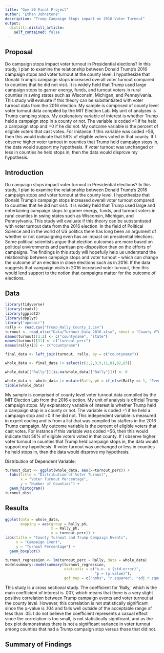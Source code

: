 ```yaml
---
title: "Gov 50 Final Project"
author: "Ethan Johnstone"
description: "Trump Campaign Stops impact on 2016 Voter Turnout"
output:
  distill::distill_article:
    self_contained: false
---
```


## Proposal

Do campaign stops impact voter turnout in Presidential elections? In this study, I plan to examine the relationship between Donald Trump's 2016 campaign stops and voter turnout at the county level. I hypothesize that Donald Trump's campaign stops increased overall voter turnout compared to counties that he did not visit. It is widely held that Trump used large campaign stops to garner energy, funds, and turnout voters in rural counties in swing states such as Wisconsin, Michigan, and Pennsylvania. This study will evaluate if this theory can be substantiated with voter turnout data from the 2016 election. My sample is comprised of county level voter turnout data compiled by the MIT Election Lab. My unit of analyses is Trump camping stops. My explanatory variable of interest is whether Trump held a campaign stop in a county or not. The variable is coded =1 if he held a campaign stop and =0 if he did not. My outcome variable is the percent of eligible voters that cast votes. For instance if this variable was coded =56, then this would indicate that 56% of eligible voters voted in that county. If I observe higher voter turnout in counties that Trump held campaign stops in, the data would support my hypothesis. If voter turnout was unchanged or less in counties he held stops in, then the data would disprove my hypothesis.

## Introduction

Do campaign stops impact voter turnout in Presidential elections? In this study, I plan to examine the relationship between Donald Trump's 2016 campaign stops and voter turnout at the county level. I hypothesize that Donald Trump's campaign stops increased overall voter turnout compared to counties that he did not visit. It is widely held that Trump used large and entertaining campaign stops to garner energy, funds, and turnout voters in rural counties in swing states such as Wisconsin, Michigan, and Pennsylvania. This study will evaluate if this theory can be substantiated with voter turnout data from the 2016 election. In the field of Political Science and in the world of US politics there has long been an argument of whether or not campaigning even has an impact on presidential elections. Some political scientists argue that election outcomes are more based on political environments and partisan pre-disposition than on the efforts of campaigns. The findings in this study will hopefully help us understand the relationship between campaign stops and voter turnout -- which can change the outcome of an election in close elections such as in 2016. If the data suggests that campaign visits in 2016 increased voter turnout, then this would lend support to the notion that campaigns matter for the outcome of elections.

## Data

```r
library(tidyverse)
library(readxl)
library(ggplot2)
library(dbplyr)
library("openair")
rally <- read.csv("Trump_Rally_County_1.csv")
turnout <- read_xlsx("Data/Turnout_Data_2016.xlsx", sheet = "County VTO")
names(turnout)[1:2] <- c("countyname", "state")
names(turnout)[11] <- c("turnout_perc")
names(rally)[3] <- c("countyname")

final_data <- left_join(turnout, rally, by = c("countyname"))

whole_data <- final_data |> select(c(1,2,3,9,11,81,82,83))

whole_data[["Rally"]][is.na(whole_data[["Rally"]])] <- 0

whole_data <- whole_data |> mutate(Rally_ph = if_else(Rally == 1, "Event", "No Event"))
tibble(whole_data)

```

My sample is comprised of county level voter turnout data compiled by the MIT Election Lab from the 2016 election. My unit of analysis is official Trump campaign stops. My explanatory variable of interest is whether Trump held a campaign stop in a county or not. The variable is coded =1 if he held a campaign stop and =0 if he did not. This independent variable is measured in expert coding and is from a list that was compiled by staffers in the 2016 Trump campaign. My outcome variable is the percent of eligible voters that cast votes. For instance if this variable was coded =56, then this would indicate that 56% of eligible voters voted in that county. If I observe higher voter turnout in counties that Trump held campaign stops in, the data would support my hypothesis. If voter turnout was unchanged or less in counties he held stops in, then the data would disprove my hypothesis.

Distribution of Dependent Variable:
```r
turnout_dist <- ggplot(whole_data, aes(x=turnout_perc)) +
  labs(title = "Distribution of Voter Turnout",
       x = "Voter Turnout Percentage",
       y = "Number of Counties") +
  geom_histogram()
turnout_dist

```

## Results

```r
ggplot(data = whole_data,
       mapping = aes(group = Rally_ph,
                     x = Rally_ph,
                     y = turnout_perc)) +
labs(title = "County Turnout and Trump Campaign Events",
     x = "Campaign Event",
     y = "Turnout Percentage") +
  geom_boxplot()

turnout_regression <- lm(turnout_perc ~ Rally, data = whole_data)
modelsummary::modelsummary(turnout_regression,
                           statistic = c("s.e. = {std.error}",
                                         "p = {p.value}"),
                           gof_map = c("nobs", "r.squared", "adj.r.squared"))

```

This study is a cross sectional study. The coefficient for 'Rally,' which is the main coefficient of interest is .007, which means that there is a very slight positive correlation between Trump campaign events and voter turnout at the county level. However, this correlation is not statistically significant since the p-value is .104 and falls well outside of the acceptable range of less than .05. I do not believe the coefficient represents a casual effect since the correlation is too small, is not statistically significant, and as the box plot demonstrates there is not a significant variance in voter turnout among counties that had a Trump campaign stop versus those that did not.


## Summary of Findings







